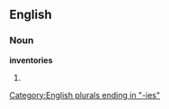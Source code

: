 ==English==

===Noun===
'''inventories'''

# {{plural of|[[inventory]]}}

[[Category:English plurals ending in "-ies"]]